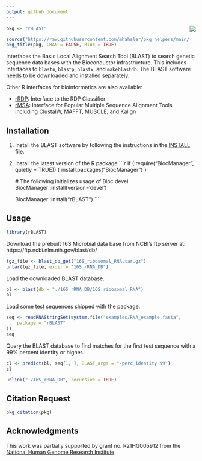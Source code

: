 ```yaml
---
output: github_document
---
```


<img src="https://bioconductor.org/images/logo/svg/Logo.svg" align="right" />

```r
pkg <- "rBLAST"

source("https://raw.githubusercontent.com/mhahsler/pkg_helpers/main/pkg_helpers.R")
pkg_title(pkg, CRAN = FALSE, Bioc = TRUE)
```

Interfaces the Basic Local Alignment Search Tool (BLAST) to search genetic sequence data bases with the Bioconductor infrastructure. This includes
interfaces to `blastn`, `blastp`, `blastx`, and `makeblastdb`.
The BLAST software needs to be downloaded and installed separately.

Other R interfaces for bioinformatics are also available:

* [rRDP](https://bioconductor.org/packages/rRDP): Interface to the RDP Classifier 
* [rMSA](https://mhahsler.r-universe.dev/ui#package:rMSA): Interface for Popular Multiple 
    Sequence Alignment Tools including ClustalW, MAFFT, MUSCLE, and Kalign


## Installation

1. Install the BLAST software by following the instructions in the 
[INSTALL](https://github.com/mhahsler/rBLAST/blob/devel/INSTALL) file.

2. Install the latest version of the R package
    ```r
    if (!require("BiocManager", quietly = TRUE)) {
        install.packages("BiocManager")
    }
    
    # The following initializes usage of Bioc devel
    BiocManager::install(version='devel')
    
    BiocManager::install("rBLAST")
    ```

## Usage

```r
library(rBLAST)
```

Download the prebuilt 16S Microbial data base from NCBI's ftp server at:
https://ftp.ncbi.nlm.nih.gov/blast/db/

```r
tgz_file <- blast_db_get("16S_ribosomal_RNA.tar.gz")
untar(tgz_file, exdir = "16S_rRNA_DB")
```

Load the downloaded BLAST database.
```r
bl <- blast(db = "./16S_rRNA_DB/16S_ribosomal_RNA")
bl
```

Load some test sequences shipped with the package.

```r
seq <- readRNAStringSet(system.file("examples/RNA_example.fasta",
    package = "rBLAST"
))
seq
```

Query the BLAST database to find matches for the first test sequence
with a 99% percent identity or higher.

```r
cl <- predict(bl, seq[1, ], BLAST_args = "-perc_identity 99")
cl
```

```r
unlink("./16S_rRNA_DB", recursive = TRUE)
```

## Citation Request

```r
pkg_citation(pkg)
```

## Acknowledgments
This work was partially supported by grant no. R21HG005912 from the [National Human Genome Research Institute](https://www.genome.gov/).

